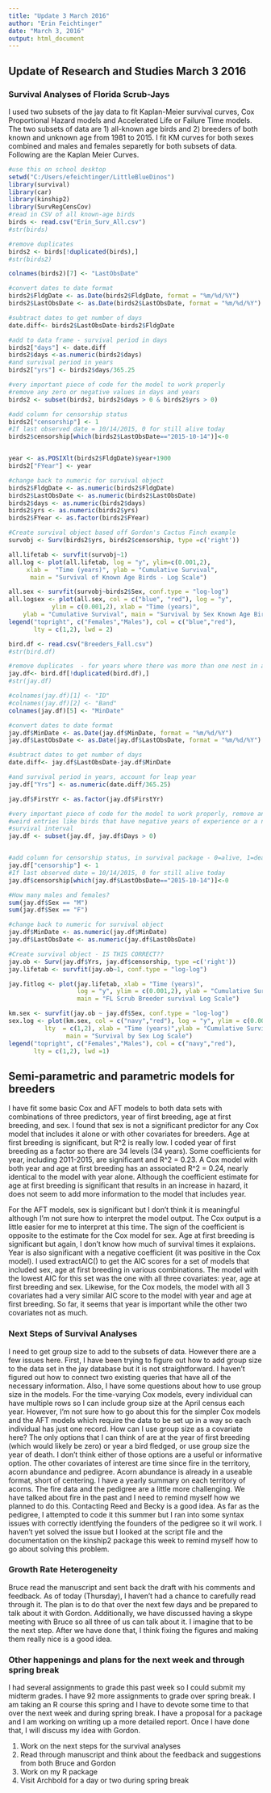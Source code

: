 ```yaml
---
title: "Update 3 March 2016"
author: "Erin Feichtinger"
date: "March 3, 2016"
output: html_document
---
```


## Update of Research and Studies March 3 2016

### Survival Analyses of Florida Scrub-Jays 

I used two subsets of the jay data to fit Kaplan-Meier survival curves, Cox Proportional Hazard models and Accelerated Life or Failure Time models. The two subsets of data are 1) all-known age birds and 2) breeders of both known and unknown age from 1981 to 2015. I fit KM curves for both sexes combined and males and females separetly for both subsets of data. Following are the Kaplan Meier Curves. 

```r
#use this on school desktop
setwd("C:/Users/efeichtinger/LittleBlueDinos")
library(survival)
library(car)
library(kinship2)
library(SurvRegCensCov)
#read in CSV of all known-age birds 
birds <- read.csv("Erin_Surv_All.csv")
#str(birds)

#remove duplicates 
birds2 <- birds[!duplicated(birds),]
#str(birds2)

colnames(birds2)[7] <- "LastObsDate"

#convert dates to date format
birds2$FldgDate <- as.Date(birds2$FldgDate, format = "%m/%d/%Y")
birds2$LastObsDate <- as.Date(birds2$LastObsDate, format = "%m/%d/%Y")

#subtract dates to get number of days
date.diff<- birds2$LastObsDate-birds2$FldgDate

#add to data frame - survival period in days
birds2["days"] <- date.diff
birds2$days <-as.numeric(birds2$days)
#and survival period in years 
birds2["yrs"] <- birds2$days/365.25

#very important piece of code for the model to work properly
#remove any zero or negative values in days and years 
birds2 <- subset(birds2, birds2$days > 0 & birds2$yrs > 0)

#add column for censorship status 
birds2["censorship"] <- 1
#If last observed date = 10/14/2015, 0 for still alive today
birds2$censorship[which(birds2$LastObsDate=="2015-10-14")]<-0


year <- as.POSIXlt(birds2$FldgDate)$year+1900
birds2["FYear"] <- year

#change back to numeric for survival object 
birds2$FldgDate <- as.numeric(birds2$FldgDate)
birds2$LastObsDate <- as.numeric(birds2$LastObsDate)
birds2$days <- as.numeric(birds2$days)
birds2$yrs <- as.numeric(birds2$yrs)
birds2$FYear <- as.factor(birds2$FYear)

#Create survival object based off Gordon's Cactus Finch example
survobj <- Surv(birds2$yrs, birds2$censorship, type =c('right'))

all.lifetab <- survfit(survobj~1)
all.log <- plot(all.lifetab, log = "y", ylim=c(0.001,2),
     xlab =  "Time (years)", ylab = "Cumulative Survival", 
      main = "Survival of Known Age Birds - Log Scale")

all.sex <- survfit(survobj~birds2$Sex, conf.type = "log-log")
all.logsex <- plot(all.sex, col = c("blue", "red"), log = "y", 
            ylim = c(0.001,2), xlab = "Time (years)",
    ylab = "Cumulative Survival", main = "Survival by Sex Known Age Birds - Log Scale")
legend("topright", c("Females","Males"), col = c("blue","red"),
       lty = c(1,2), lwd = 2)


```

```r
bird.df <- read.csv("Breeders_Fall.csv")
#str(bird.df)

#remove duplicates  - for years where there was more than one nest in a year
jay.df<- bird.df[!duplicated(bird.df),]
#str(jay.df)

#colnames(jay.df)[1] <- "ID"
#colnames(jay.df)[2] <- "Band"
colnames(jay.df)[5] <- "MinDate"

#convert dates to date format
jay.df$MinDate <- as.Date(jay.df$MinDate, format = "%m/%d/%Y")
jay.df$LastObsDate <- as.Date(jay.df$LastObsDate, format = "%m/%d/%Y")

#subtract dates to get number of days
date.diff<- jay.df$LastObsDate-jay.df$MinDate

#and survival period in years, account for leap year 
jay.df["Yrs"] <- as.numeric(date.diff/365.25)

jay.df$FirstYr <- as.factor(jay.df$FirstYr)

#very important piece of code for the model to work properly, remove any 
#weird entries like birds that have negative years of experience or a negative
#survival interval 
jay.df <- subset(jay.df, jay.df$Days > 0)


#add column for censorship status, in survival package - 0=alive, 1=dead
jay.df["censorship"] <- 1
#If last observed date = 10/14/2015, 0 for still alive today
jay.df$censorship[which(jay.df$LastObsDate=="2015-10-14")]<-0

#How many males and females?
sum(jay.df$Sex == "M")
sum(jay.df$Sex == "F")

#change back to numeric for survival object 
jay.df$MinDate <- as.numeric(jay.df$MinDate)
jay.df$LastObsDate <- as.numeric(jay.df$LastObsDate)

#Create survival object - IS THIS CORRECT?? 
jay.ob <- Surv(jay.df$Yrs, jay.df$censorship, type =c('right'))
jay.lifetab <- survfit(jay.ob~1, conf.type = "log-log")

jay.fitlog <- plot(jay.lifetab, xlab = "Time (years)",
                   log = "y", ylim = c(0.001,2), ylab = "Cumulative Survival", 
                   main = "FL Scrub Breeder survival Log Scale")

km.sex <- survfit(jay.ob ~ jay.df$Sex, conf.type = "log-log")
sex.log <- plot(km.sex, col = c("navy","red"), log = "y", ylim = c(0.001,2),
          lty  = c(1,2), xlab = "Time (years)",ylab = "Cumulative Survival", 
                main = "Survival by Sex Log Scale")
legend("topright", c("Females","Males"), col = c("navy","red"), 
       lty = c(1,2), lwd =1)
```


## Semi-parametric and parametric models for breeders
I have fit some basic Cox and AFT models to both data sets with combinations of three predictors, year of first breeding, age at first breeding, and sex.  I found that sex is not a significant predictor for any Cox model that includes it alone or with other covariates for breeders. Age at first breeding is significant, but R^2 is really low. I coded year of first breeding as a factor so there are 34 levels (34 years). Some coefficients for year, including 2011-2015, are significant and R^2 = 0.23. A Cox model with both year and age at first breeding has an associated R^2  = 0.24, nearly identical to the model with year alone. Although the coefficient estimate for age at first breeding is significant that results in an increase in hazard, it does not seem to add more information to the model that includes year.  

For the AFT models, sex is significant but I don't think it is meaningful although I'm not sure how to interpret the model output. The Cox output is a little easier for me to interpret at this time. The sign of the coefficient is opposite to the estimate for the Cox model for sex. Age at first breeding is significant but again, I don't know how much of survival times it explaions. Year is also significant with a negative coefficient (it was positive in the Cox model). I used extractAIC() to get the AIC scores for a set of models that included sex, age at first breeding in various combinations. The model with the lowest AIC for this set was the one with all three covariates: year, age at first breeding and sex. Likewise, for the Cox models, the model with all 3 covariates had a very similar AIC score to the model with year and age at first breeding. So far, it seems that year is important while the other two covariates not as much. 

### Next Steps of Survival Analyses
I need to get group size to add to the subsets of data. However there are a few issues here. First, I have been trying to figure out how to add group size to the data set in the jay database but it is not straightforward. I haven't figured out how to connect two existing queries that have all of the necessary information.  Also, I have some questions about how to use group size in the models. For the time-varying Cox models, every individual can have multiple rows so I can include group size at the April census each year. However, I'm not sure how to go about this for the simpler Cox models and the AFT models which require the data to be set up in a way so each individual has just one record. How can I use group size as a covariate here? The only options that I can think of are at the year of first breeding (which would likely be zero) or year a bird fledged, or use group size the year of death. I don't think either of those options are a useful or informative option.   The other covariates of interest are time since fire in the territory, acorn abundance and pedigree. Acorn abundance is already in a useable format, short of centering. I have a yearly summary on each territory of acorns. The fire data and the pedigree are a little more challenging. We have talked about fire in the past and I need to remind myself how we planned to do this. Contacting Reed and Becky is a good idea.  As far as the pedigree, I attempted to code it this summer but I ran into some syntax issues with correctly identfying the founders of the pedigree so it wil work. I haven't yet solved the issue but I looked at the script file and the documentation on the kinship2 package this week to remind myself how to go about solving this problem.  

### Growth Rate Heterogeneity 
Bruce read the manuscript and sent back the draft with his comments and feedback. As of today (Thursday), I haven't had a chance to carefully read through it. The plan is to do that over the next few days and be prepared to talk about it with Gordon. Additionally, we have discussed having a skype meeting with Bruce so all three of us can talk about it. I imagine that to be the next step. After we have done that, I think fixing the figures and making them really nice is a good idea. 

### Other happenings and plans for the next week and through spring break
I had several assignments to grade this past week so I could submit my midterm grades. I have 92 more assignments to grade over spring break.  I am taking an R course this spring and I have to devote some time to that over the next week and during spring break. I have a proposal for a package and I am working on writing up a more detailed report. Once I have done that, I will discuss my idea with Gordon. 

1. Work on the next steps for the survival analyses
2. Read through manuscript and think about the feedback and suggestions from both Bruce and Gordon
3. Work on my R package 
4. Visit Archbold for a day or two during spring break 

